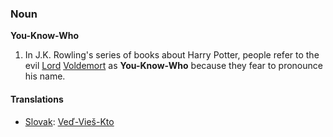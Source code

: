 === Noun ===
'''You-Know-Who'''
# In J.K. Rowling's series of books about Harry Potter, people refer to the evil [[Lord]] [[Voldemort]] as '''You-Know-Who''' because they fear to pronounce his name.
==== Translations ====
*[[Slovak]]: [[Veď-Vieš-Kto]]